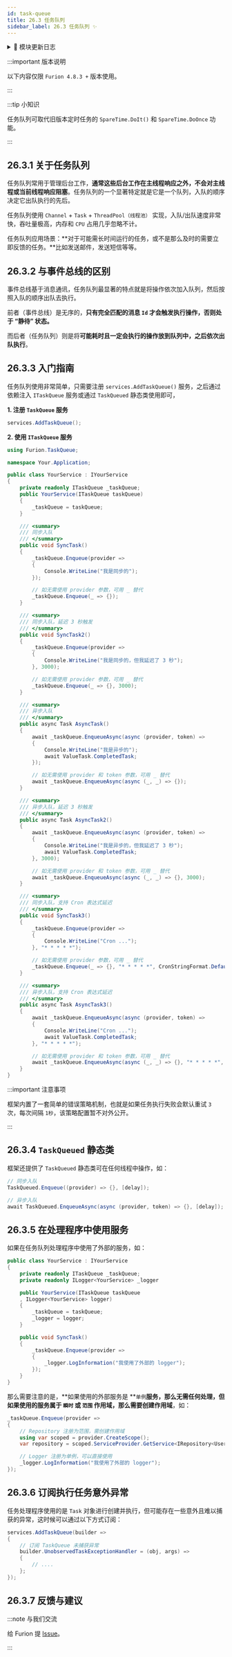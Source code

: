 ```yaml
---
id: task-queue
title: 26.3 任务队列
sidebar_label: 26.3 任务队列 ✨
---
```



<details>
  <summary>📝 模块更新日志</summary>
  <div>
<div>

- **新特性**

  - &nbsp;<Tag>新增</Tag> `Enqueue/EnqueueAsync` 支持 `Cron` 表达式 实例重载方法 <sup>4.8.4.10</sup> <sup>⏱️2023.01.09</sup> [#I69HM4](https://gitee.com/dotnetchina/Furion/issues/I69HM4)

</div>
  </div>
</details>


:::important 版本说明

以下内容仅限 `Furion 4.8.3 +` 版本使用。

:::

:::tip 小知识

任务队列可取代旧版本定时任务的 `SpareTime.DoIt()` 和 `SpareTime.DoOnce` 功能。

:::

## 26.3.1 关于任务队列

任务队列常用于管理后台工作，**通常这些后台工作在主线程响应之外，不会对主线程或当前线程响应阻塞**。任务队列的一个显著特定就是它是一个队列，入队的顺序决定它出队执行的先后。

任务队列使用 `Channel` + `Task` + `ThreadPool（线程池）` 实现，入队/出队速度非常快，吞吐量极高，内存和 `CPU` 占用几乎忽略不计。

任务队列应用场景：**对于可能需长时间运行的任务，或不是那么及时的需要立即反馈的任务。**比如发送邮件，发送短信等等。

## 26.3.2 与事件总线的区别

事件总线基于消息通讯，任务队列最显著的特点就是将操作依次加入队列，然后按照入队的顺序出队去执行。

前者（事件总线）是无序的，**只有完全匹配的消息 `Id` 才会触发执行操作，否则处于 “静待” 状态。**

而后者（任务队列）则是将**可能耗时且一定会执行的操作放到队列中，之后依次出队执行**。

## 26.3.3 入门指南

任务队列使用非常简单，只需要注册 `services.AddTaskQueue()` 服务，之后通过依赖注入 `ITaskQueue` 服务或通过 `TaskQueued` 静态类使用即可，

**1. 注册 `TaskQueue` 服务**

```cs showLineNumbers
services.AddTaskQueue();
```

**2. 使用 `ITaskQueue` 服务**

```cs showLineNumbers {1,8,18,24,34,32,38,46,53,61,68,76,79,90,94}
using Furion.TaskQueue;

namespace Your.Application;

public class YourService : IYourService
{
    private readonly ITaskQueue _taskQueue;
    public YourService(ITaskQueue taskQueue)
    {
        _taskQueue = taskQueue;
    }

    /// <summary>
    /// 同步入队
    /// </summary>
    public void SyncTask()
    {
        _taskQueue.Enqueue(provider =>
        {
            Console.WriteLine("我是同步的");
        });

        // 如无需使用 provider 参数，可用 _ 替代
        _taskQueue.Enqueue(_ => {});
    }

    /// <summary>
    /// 同步入队，延迟 3 秒触发
    /// </summary>
    public void SyncTask2()
    {
        _taskQueue.Enqueue(provider =>
        {
            Console.WriteLine("我是同步的，但我延迟了 3 秒");
        }, 3000);

        // 如无需使用 provider 参数，可用 _ 替代
        _taskQueue.Enqueue(_ => {}, 3000);
    }

    /// <summary>
    /// 异步入队
    /// </summary>
    public async Task AsyncTask()
    {
        await _taskQueue.EnqueueAsync(async (provider, token) =>
        {
            Console.WriteLine("我是异步的");
            await ValueTask.CompletedTask;
        });

        // 如无需使用 provider 和 token 参数，可用 _ 替代
        await _taskQueue.EnqueueAsync(async (_, _) => {});
    }

    /// <summary>
    /// 异步入队，延迟 3 秒触发
    /// </summary>
    public async Task AsyncTask2()
    {
        await _taskQueue.EnqueueAsync(async (provider, token) =>
        {
            Console.WriteLine("我是异步的，但我延迟了 3 秒");
            await ValueTask.CompletedTask;
        }, 3000);

        // 如无需使用 provider 和 token 参数，可用 _ 替代
        await _taskQueue.EnqueueAsync(async (_, _) => {}, 3000);
    }

    /// <summary>
    /// 同步入队，支持 Cron 表达式延迟
    /// </summary>
    public void SyncTask3()
    {
        _taskQueue.Enqueue(provider =>
        {
            Console.WriteLine("Cron ...");
        }, "* * * * *");

        // 如无需使用 provider 参数，可用 _ 替代
        _taskQueue.Enqueue(_ => {}, "* * * * *", CronStringFormat.Default);
    }

    /// <summary>
    /// 异步入队，支持 Cron 表达式延迟
    /// </summary>
    public async Task AsyncTask3()
    {
        await _taskQueue.EnqueueAsync(async (provider, token) =>
        {
            Console.WriteLine("Cron ...");
            await ValueTask.CompletedTask;
        }, "* * * * *");

        // 如无需使用 provider 和 token 参数，可用 _ 替代
        await _taskQueue.EnqueueAsync(async (_, _) => {}, "* * * * *", CronStringFormat.Default);
    }
}
```

:::important 注意事项

框架内置了一套简单的错误策略机制，也就是如果任务执行失败会默认重试 `3` 次，每次间隔 `1秒`，该策略配置暂不对外公开。

:::

## 26.3.4 `TaskQueued` 静态类

框架还提供了 `TaskQueued` 静态类可在任何线程中操作，如：

```cs showLineNumbers {2,5}
// 同步入队
TaskQueued.Enqueue((provider) => {}, [delay]);

// 异步入队
await TaskQueued.EnqueueAsync(async (provider, token) => {}, [delay]);
```

## 26.3.5 在处理程序中使用服务

如果在任务队列处理程序中使用了外部的服务，如：

```cs showLineNumbers {4,17}
public class YourService : IYourService
{
    private readonly ITaskQueue _taskQueue;
    private readonly ILogger<YourService> _logger

    public YourService(ITaskQueue taskQueue
    , ILogger<YourService> logger)
    {
        _taskQueue = taskQueue;
        _logger = logger;
    }

    public void SyncTask()
    {
        _taskQueue.Enqueue(provider =>
        {
            _logger.LogInformation("我使用了外部的 logger");
        });
    }
}
```

那么需要注意的是，**如果使用的外部服务是 **`单例`**服务，那么无需任何处理，但如果使用的服务属于 `瞬时` 或 `范围` 作用域，那么需要创建作用域**，如：

```cs showLineNumbers {3-5,7-8}
_taskQueue.Enqueue(provider =>
{
    // Repository 注册为范围，需创建作用域
    using var scoped = provider.CreateScope();
    var repository = scoped.ServiceProvider.GetService<IRepository<User>>();

    // Logger 注册为单例，可以直接使用
    _logger.LogInformation("我使用了外部的 logger");
});
```

## 26.3.6 订阅执行任务意外异常

任务处理程序使用的是 `Task` 对象进行创建并执行，但可能存在一些意外且难以捕获的异常，这时候可以通过以下方式订阅：

```cs showLineNumbers  {4}
services.AddTaskQueue(builder =>
{
    // 订阅 TaskQueue 未捕获异常
    builder.UnobservedTaskExceptionHandler = (obj, args) =>
    {
        // ....
    };
});
```

## 26.3.7 反馈与建议

:::note 与我们交流

给 Furion 提 [Issue](https://gitee.com/dotnetchina/Furion/issues/new?issue)。

:::
